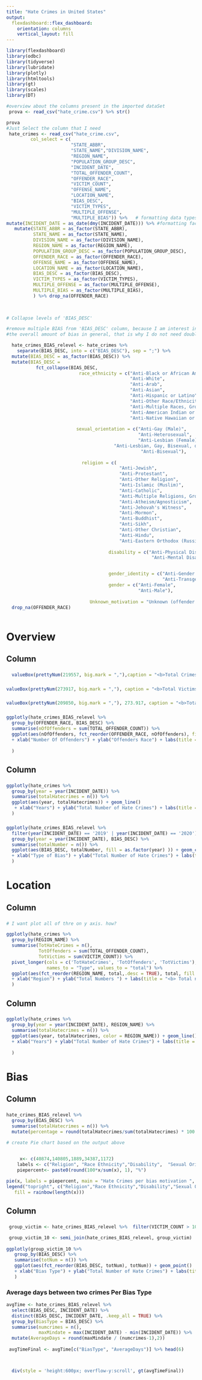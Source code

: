 ```yaml
---
title: "Hate Crimes in United States"
output: 
  flexdashboard::flex_dashboard:
    orientation: columns
    vertical_layout: fill
---
```


```r
library(flexdashboard)
library(odbc)
library(tidyverse)
library(lubridate)
library(plotly)
library(htmltools)
library(gt)
library(scales)
library(DT)

```

```r

#overview about the columns present in the imported dataSet
 prova <- read_csv("hate_crime.csv") %>% str()

prova
#Just Select the column that I need 
 hate_crimes <- read_csv("hate_crime.csv", 
         col_select = c(
                        "STATE_ABBR", 
                        "STATE_NAME","DIVISION_NAME",
                        "REGION_NAME",
                        "POPULATION_GROUP_DESC",
                        "INCIDENT_DATE",
                        "TOTAL_OFFENDER_COUNT",
                        "OFFENDER_RACE",
                        "VICTIM_COUNT",
                        "OFFENSE_NAME",
                        "LOCATION_NAME",
                        "BIAS_DESC",
                        "VICTIM_TYPES",
                        "MULTIPLE_OFFENSE",
                        "MULTIPLE_BIAS")) %>%   # formatting data types
mutate(INCIDENT_DATE = as_date(dmy(INCIDENT_DATE))) %>% #formatting factors
   mutate(STATE_ABBR = as_factor(STATE_ABBR),
          STATE_NAME = as_factor(STATE_NAME),
          DIVISION_NAME = as_factor(DIVISION_NAME),
          REGION_NAME = as_factor(REGION_NAME),
          POPULATION_GROUP_DESC = as_factor(POPULATION_GROUP_DESC),
          OFFENDER_RACE = as_factor(OFFENDER_RACE),
          OFFENSE_NAME = as_factor(OFFENSE_NAME),
          LOCATION_NAME = as_factor(LOCATION_NAME),
          BIAS_DESC = as_factor(BIAS_DESC),
          VICTIM_TYPES = as_factor(VICTIM_TYPES),
          MULTIPLE_OFFENSE = as_factor(MULTIPLE_OFFENSE),
          MULTIPLE_BIAS = as_factor(MULTIPLE_BIAS),
          ) %>% drop_na(OFFENDER_RACE)
  
 

```



```r
# Collapse levels of 'BIAS_DESC'

#remove multiple BIAS from 'BIAS_DESC' column, because I am interest in single Bias. My goal is show
#the overall amount of bias in general, that is why I do not need double bias: every bias will be in a #broad category

  hate_crimes_BIAS_relevel <- hate_crimes %>% 
    separate(BIAS_DESC, into = c("BIAS_DESC"), sep = ";") %>% 
  mutate(BIAS_DESC = as_factor(BIAS_DESC)) %>% 
  mutate(BIAS_DESC =
           fct_collapse(BIAS_DESC,
                           race_ethnicity = c("Anti-Black or African American",
                                              "Anti-White",
                                              "Anti-Arab",
                                              "Anti-Asian",
                                              "Anti-Hispanic or Latino",
                                              "Anti-Other Race/Ethnicity/Ancestry",
                                              "Anti-Multiple Races, Group",
                                              "Anti-American Indian or Alaska Native",
                                              "Anti-Native Hawaiian or Other Pacific Islander"),
                        
                          sexual_orientation = c("Anti-Gay (Male)",
                                                 "Anti-Heterosexual",
                                                 "Anti-Lesbian (Female)",
                                        "Anti-Lesbian, Gay, Bisexual, or Transgender (Mixed Group)",
                                                  "Anti-Bisexual"),
                                           
                            religion = c(
                                          "Anti-Jewish",
                                          "Anti-Protestant",
                                          "Anti-Other Religion",
                                          "Anti-Islamic (Muslim)",
                                          "Anti-Catholic",
                                          "Anti-Multiple Religions, Group",
                                          "Anti-Atheism/Agnosticism",
                                          "Anti-Jehovah's Witness",
                                          "Anti-Mormon",
                                          "Anti-Buddhist",
                                          "Anti-Sikh",
                                          "Anti-Other Christian",
                                          "Anti-Hindu",
                                          "Anti-Eastern Orthodox (Russian, Greek, Other)"),
                                      
                                      disability = c("Anti-Physical Disability",
                                                      "Anti-Mental Disability"),


                                      gender_identity = c("Anti-Gender Non-Conforming",
                                                          "Anti-Transgender"),
                                      gender = c("Anti-Female",
                                                 "Anti-Male"),
                        
                               Unknown_motivation = "Unknown (offender's motivation not known)")) %>% 
  drop_na(OFFENDER_RACE)



```

 <b>Overview</b> {data-icon="fa-globe"}
==========================================================================

Column {data-width=500}
-----------------------------------------------------------------------

### {.no-padding}

```r
  valueBox(prettyNum(219557, big.mark = ","),caption = "<b>Total Crimes </b>", icon = "fa fa-id-badge",col="green")
```


### {.no-padding}
```r

valueBox(prettyNum(273917, big.mark = ","), caption = "<b>Total Victims </b>", icon = "fa fa-id-badge",col="orange")
```



### {.no-padding} 

```r
valueBox(prettyNum(209850, big.mark = ","), 273.917, caption = "<b>Total Offenders </b>", icon = "fa fa-id-badge",col="red")
```


### {.no-padding}


```r
ggplotly(hate_crimes_BIAS_relevel %>% 
  group_by(OFFENDER_RACE, BIAS_DESC) %>% 
  summarise(nOfOffenders = sum(TOTAL_OFFENDER_COUNT)) %>% 
  ggplot(aes(nOfOffenders, fct_reorder(OFFENDER_RACE, nOfOffenders), fill =BIAS_DESC )) + geom_col() 
  + xlab("Number Of Offenders") + ylab("Offenders Race") + labs(title = " <b>Number of Offenders Per Race </b>")
 
  ) 
```







Column {data-width=500}
-----------------------------------------------------------------------

### {.no-padding}

```r
   
ggplotly(hate_crimes %>%
  group_by(year = year(INCIDENT_DATE)) %>% 
  summarise(totalHatecrimes = n()) %>% 
  ggplot(aes(year, totalHatecrimes)) + geom_line()
   + xlab("Years") + ylab("Total Number of Hate Crimes") + labs(title = "<b>Total Number of Hate Crime Cases through each Year </b>")
  )


```


### {.no-padding}

```r
ggplotly(hate_crimes_BIAS_relevel %>% 
  filter(year(INCIDENT_DATE) == '2019' | year(INCIDENT_DATE) == '2020') %>% 
  group_by(year = year(INCIDENT_DATE), BIAS_DESC) %>% 
  summarise(totalNumber = n()) %>% 
  ggplot(aes(BIAS_DESC, totalNumber, fill = as.factor(year) )) + geom_col(position = "dodge")
  + xlab("Type of Bias") + ylab("Total Number of Hate Crimes") + labs(title = "<b>Total Number of crimes by comparing 2019 and 2020 </b>", fill = "<b>Years </b>" )
  )
```



<b>Location</b>   {data-icon="fa fa-id-badge"}
==========================================================================

Column { data-width=450}
-----------------------------------------------------------------------

### {.no-padding}

```r
# I want plot all of thre on y axis. how?

ggplotly(hate_crimes %>% 
  group_by(REGION_NAME) %>% 
  summarise(TotHateCrimes = n(),
            TotOffenders = sum(TOTAL_OFFENDER_COUNT),
            TotVictims = sum(VICTIM_COUNT)) %>% 
  pivot_longer(cols = c('TotHateCrimes', 'TotOffenders', 'TotVictims'),
               names_to = "Type", values_to = "total") %>% 
  ggplot(aes(fct_reorder(REGION_NAME, total,.desc = TRUE), total, fill = as.factor(Type))) + geom_col(position = "dodge") 
  + xlab("Region") + ylab("Total Numbers ") + labs(title = "<b> Total number of hate crimes, offenders and victims for each Region </b> ")
  )

```



Column { data-width=450}
-----------------------------------------------------------------------

### {.no-padding}




```r

ggplotly(hate_crimes %>%
  group_by(year = year(INCIDENT_DATE), REGION_NAME) %>% 
  summarise(totalHatecrimes = n()) %>% 
  ggplot(aes(year, totalHatecrimes, color = REGION_NAME)) + geom_line()
  + xlab("Years") + ylab("Total Number of Hate Crimes") + labs(title = "<b>Total Number of Hate Crime Cases each Year per Region </b>")
  
  )
```


<b>Bias</b>  {data-icon="fa fa-times-rectangle"}
==========================================================================

Column 
-----------------------------------------------------------------------

### {.no-padding}


```r

hate_crimes_BIAS_relevel %>% 
  group_by(BIAS_DESC) %>% 
  summarise(totalHatecrimes = n()) %>% 
  mutate(percentage = round(totalHatecrimes/sum(totalHatecrimes) * 100 ,2))
```


```r

# create Pie chart based on the output above

 
     x<- c(40874,140805,1889,34387,1172)
    labels <- c("Religion", "Race Ethnicity","Disability",  "Sexual Orientation",  "Gender Identity")
    piepercent<- paste0(round(100*x/sum(x), 1), "%")

pie(x, labels = piepercent, main = "Hate Crimes per bias motivation ", col = rainbow(length(x)))
legend("topright", c("Religion","Race Ethnicity","Disability","Sexual Orientation","Gender Identity" ), cex = 0.5,
   fill = rainbow(length(x)))

```


Column 
-----------------------------------------------------------------------

### {.no-padding}

```r
 
 group_victim <- hate_crimes_BIAS_relevel %>%  filter(VICTIM_COUNT > 10) %>% count(VICTIM_COUNT,sort = TRUE)

 group_victim_10 <- semi_join(hate_crimes_BIAS_relevel, group_victim)
 
ggplotly(group_victim_10 %>% 
   group_by(BIAS_DESC) %>% 
   summarise(totNum = n()) %>% 
   ggplot(aes(fct_reorder(BIAS_DESC, totNum), totNum)) + geom_point()
   + xlab("Bias Type") + ylab("Total Number of Hate Crimes") + labs(title = "<b>Total Hate Crimes per number of victims greater than 10 per Bias</b>")
   ) 

```


### <b>Average days between two crimes Per Bias Type </b>



```r
avgTime <- hate_crimes_BIAS_relevel %>% 
  select(BIAS_DESC, INCIDENT_DATE) %>% 
  distinct(BIAS_DESC, INCIDENT_DATE, .keep_all = TRUE) %>% 
  group_by(BiasType = BIAS_DESC) %>% 
  summarise(numcrimes = n(),
            maxMindate = max(INCIDENT_DATE) - min(INCIDENT_DATE)) %>% 
  mutate(AverageDays = round(maxMindate / (numcrimes-1),2))
 
 avgTimeFinal <- avgTime[c("BiasType", "AverageDays")] %>% head(6)



  div(style = 'height:600px; overflow-y:scroll', gt(avgTimeFinal))
```

